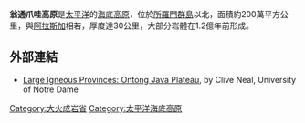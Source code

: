 {{Location map
 |Pacific Ocean
 |relief = 1
 |label=翁通爪哇高原
 |lon_dir=E
 |lat_dir=S
 |lat_deg= 3
 |lat_min= 03
 |lon_deg= 160
 |lon_min= 23
 |position=right
 |width=250
 |float=right
 |mark=Cercle rouge 100%.svg
 |marksize=20
 |caption=翁通爪哇高原在太平洋的位置
}}
'''翁通爪哇高原'''是[[太平洋|太平洋]]的[[海底高原|海底高原]]，位於[[所羅門群島|所羅門群島]]以北，面積約200萬平方公里，與[[阿拉斯加|阿拉斯加]]相若，厚度達30公里，大部分岩體在1.2億年前形成。

==外部連結==
*[https://web.archive.org/web/20120114143716/http://www.nd.edu/~cneal/OJP_Page.html Large Igneous Provinces: Ontong Java Plateau], by Clive Neal, University of Notre Dame

{{coord|3|03|S|160|23|E|source:kolossus-ruwiki|display=title}}

{{ocean-stub}}

{{大火成岩省}}
 
[[Category:大火成岩省|Category:大火成岩省]]
[[Category:太平洋海底高原|Category:太平洋海底高原]]